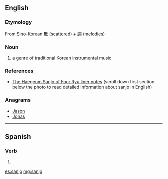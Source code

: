 ==English==
{{rft}}
===Etymology===
From [[Sino-Korean]] [[散]] ([[scattered]]) + [[調]] ([[melodies]])

===Noun===
{{wikipedia|Sanjo (music)}}
{{en-noun|-}}

# a genre of traditional Korean instrumental music

===References===
* [http://www.gugakcd.com/shop/?doc=cart/item.php&it_id=TOPCD014 The Haegeum Sanjo of Four Ryu liner notes] (scroll down first section below the photo to read detailed information about sanjo in English)

{{attention|ko}}

===Anagrams===
* [[Jason#English|Jason]]
* [[Jonas#English|Jonas]]

----

==Spanish==

===Verb===
{{es-verb-form}}

# {{es-verb form of|ending=ar|mood=indicative|tense=present|pers=1|number=singular|sanjar}}

[[es:sanjo]]
[[mg:sanjo]]